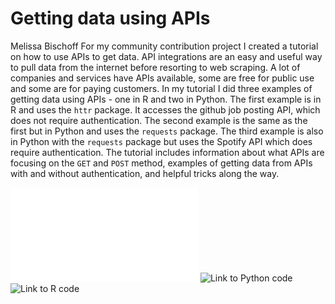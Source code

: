 # Getting data using APIs

Melissa Bischoff
For my community contribution project I created a tutorial on how to use APIs to get data. API integrations are an easy and useful way to pull data from the internet before resorting to web scraping. A lot of companies and services have APIs available, some are free for public use and some are for paying customers. In my tutorial I did three examples of getting data using APIs - one in R and two in Python. The first example is in R and uses the `httr` package. It accesses the github job posting API, which does not require authentication. The second example is the same as the first but in Python and uses the `requests` package. The third example is also in Python with the `requests` package but uses the Spotify API which does require authentication. The tutorial includes information about what APIs are focusing on the `GET` and `POST` method, examples of getting data from APIs with and without authentication, and helpful tricks along the way.

![Link to tutorial pdf](resources/getting_data_using_apis/Getting_Data_using_APIs.pdf)
![Link to Python code](resources/getting_data_using_apis/API_Code_in_Python.ipynb)
![Link to R code](resources/getting_data_using_apis/API_Code_in_R.Rmd)